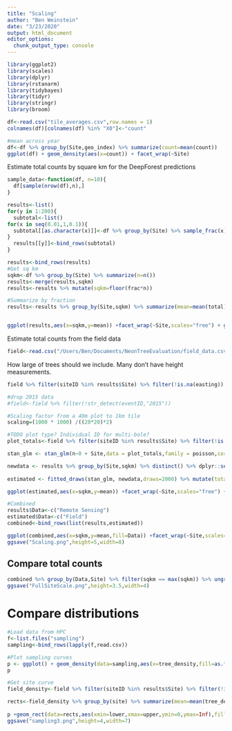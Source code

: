 ```yaml
---
title: "Scaling"
author: "Ben Weinstein"
date: "3/23/2020"
output: html_document
editor_options: 
  chunk_output_type: console
---
```


```r
library(ggplot2)
library(scales)
library(dplyr)
library(rstanarm)
library(tidybayes)
library(tidyr)
library(stringr)
library(broom)
```

```r
df<-read.csv("tile_averages.csv",row.names = 1)
colnames(df)[colnames(df) %in% "X0"]<-"count"

#mean across year
df<-df %>% group_by(Site,geo_index) %>% summarize(count=mean(count))
ggplot(df) + geom_density(aes(x=count)) + facet_wrap(~Site)
```

Estimate total counts by square km for the DeepForest predictions

```r
sample_data<-function(df, n=10){
  df[sample(nrow(df),n),]
}

results<-list()
for(y in 1:200){
  subtotal<-list()
for(x in seq(0.01,1,0.1)){
  subtotal[[as.character(x)]]<-df %>% group_by(Site) %>% sample_frac(x) %>% summarize(total=sum(count)) %>% mutate(frac=x)
}
  results[[y]]<-bind_rows(subtotal)
}

results<-bind_rows(results)
#Get sq km
sqkm<-df %>% group_by(Site) %>% summarize(n=n())
results<-merge(results,sqkm)
results<-results %>% mutate(sqkm=floor(frac*n))

#Summarize by fraction
results<-results %>% group_by(Site,sqkm) %>% summarize(mean=mean(total),lower=quantile(total,0.05),upper=quantile(total,0.95))


ggplot(results,aes(x=sqkm,y=mean)) +facet_wrap(~Site,scales="free") + geom_line() + geom_ribbon(aes(ymin=lower,ymax=upper)) + scale_y_continuous(label=comma) + labs(x="Extent (km^2)",y="Tree Count")
```

Estimate total counts from the field data

```r
field<-read.csv("/Users/Ben/Documents/NeonTreeEvaluation/field_data.csv")
```

How large of trees should we include. Many don't have height measurements.

```r
field %>% filter(siteID %in% results$Site) %>% filter(!is.na(easting)) %>% filter(stemDiameter < 8) %>% ggplot(.,aes(x=height,fill=siteID)) + geom_density(alpha=0.5) 
```

```r
#drop 2015 data
#field<-field %>% filter(!str_detect(eventID,"2015"))

#Scaling factor from a 40m plot to 1km tile
scaling=(1000 * 1000) /((20*20)*2)

#TODO plot type? Individual ID for multi-bole?
plot_totals<-field %>% filter(siteID %in% results$Site) %>% filter(!is.na(easting)) %>% filter(stemDiameter > 7.5) %>% filter(is.na(height)|height>3) %>% group_by(Site=siteID,plotID,eventID) %>% summarize(n=n()) %>% summarize(n=round(mean(n)))

stan_glm <- stan_glm(n~0 + Site,data = plot_totals,family = poisson,cores=4, iter=10000) 
```

```r
newdata <- results %>% group_by(Site,sqkm) %>% distinct() %>% dplyr::select(Site,sqkm)
  
estimated <- fitted_draws(stan_glm, newdata,draws=2000) %>% mutate(total=(sqkm * .value)*scaling)  %>% group_by(Site,sqkm,.draw) %>% summarize(total=sum(total)) %>% summarize(mean=mean(total),lower=quantile(total,0.05),upper=quantile(total,0.95))

ggplot(estimated,aes(x=sqkm,y=mean)) +facet_wrap(~Site,scales="free") + geom_line() + geom_ribbon(aes(ymin=lower,ymax=upper)) + scale_y_continuous(label=comma) + labs(x="Extent (km^2)",y="Tree Count")

#Combined
results$Data<-c("Remote Sensing")
estimated$Data<-c("Field")
combined<-bind_rows(list(results,estimated))

ggplot(combined,aes(x=sqkm,y=mean,fill=Data)) +facet_wrap(~Site,scales="free") + geom_line(col="black") + geom_ribbon(aes(ymin=lower,ymax=upper),alpha=0.5) + scale_y_continuous(label=comma) + labs(x="Extent (km^2)",y="Tree Count")  + theme_bw()
ggsave("Scaling.png",height=5,width=8)
```

## Compare total counts

```r
combined %>% group_by(Data,Site) %>% filter(sqkm == max(sqkm)) %>% ungroup() %>% pivot_wider(names_from=Data,values_from=c(mean,lower,upper)) %>% ggplot(., aes(x=mean_Field,y=`mean_Remote Sensing`)) + geom_point()  + labs(x="Field",y="Remote Sensing") + ggtitle("Tree Count") + geom_abline(linetype="dashed") + coord_fixed()    + geom_text(aes(label=Site),size=2,hjust=1.1,vjust=1.2) + theme_bw()  + scale_x_continuous(limits=c(.2e7,1.1e7),labels=comma) + scale_y_continuous(limits=c(.2e7,1.1e7),labels=comma) + geom_errorbarh(aes(xmin=lower_Field,xmax=upper_Field))
ggsave("FullSiteScale.png",height=3.5,width=4)
```

# Compare distributions

```r
#Load data from HPC
f<-list.files("sampling")
sampling<-bind_rows(lapply(f,read.csv))

#Plot sampling curves
p <- ggplot() + geom_density(data=sampling,aes(x=tree_density,fill=as.factor(year)),alpha=0.4) + facet_wrap(~site,scales="free") + labs(fill="year")
p

#Get site curve
field_density<-field %>% filter(siteID %in% results$Site) %>% filter(!is.na(easting)) %>% filter(stemDiameter > 7.5) %>% filter(is.na(height)|height>3) %>% group_by(site=siteID,plotID,eventID) %>% summarize(n=n()) %>% summarize(tree_density=round(mean(n)))

rects<-field_density %>% group_by(site) %>% summarize(mean=mean(tree_density),lower=quantile(tree_density,0.05), upper=quantile(tree_density,0.95))
  
p +geom_rect(data=rects,aes(xmin=lower,xmax=upper,ymin=0,ymax=Inf),fill="black",alpha=0.2) + geom_vline(data=rects,aes(xintercept=mean),linetype="dashed") + theme_bw() + labs(x="Trees per plot",fill="Year")
ggsave("sampling3.png",height=4,width=7)
```
